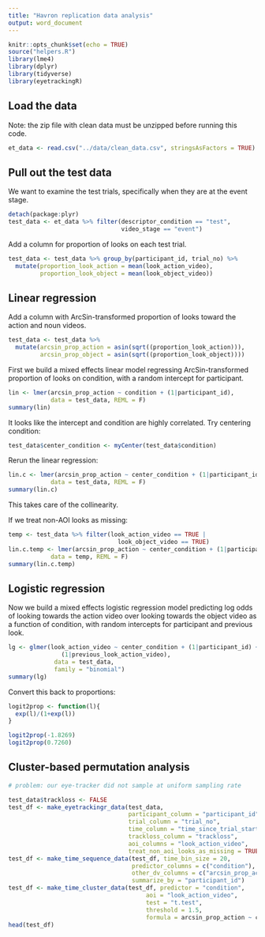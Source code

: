 ```yaml
---
title: "Havron replication data analysis"
output: word_document
---
```


```r
knitr::opts_chunk$set(echo = TRUE)
source("helpers.R")
library(lme4)
library(dplyr)
library(tidyverse)
library(eyetrackingR)
```

## Load the data

Note: the zip file with clean data must be unzipped before running this code.
```r
et_data <- read.csv("../data/clean_data.csv", stringsAsFactors = TRUE)
```

## Pull out the test data

We want to examine the test trials, specifically when they are at the event stage.
```r
detach(package:plyr)
test_data <- et_data %>% filter(descriptor_condition == "test",
                                video_stage == "event")
```

Add a column for proportion of looks on each test trial.
```r
test_data <- test_data %>% group_by(participant_id, trial_no) %>%
  mutate(proportion_look_action = mean(look_action_video),
         proportion_look_object = mean(look_object_video))
```


## Linear regression

Add a column with ArcSin-transformed proportion of looks toward the action and noun videos.
```r
test_data <- test_data %>% 
  mutate(arcsin_prop_action = asin(sqrt((proportion_look_action))),
         arcsin_prop_object = asin(sqrt((proportion_look_object))))
```

First we build a mixed effects linear model regressing ArcSin-transformed proportion of looks on condition, with a random intercept for participant.
```r
lin <- lmer(arcsin_prop_action ~ condition + (1|participant_id), 
            data = test_data, REML = F)
summary(lin)
```

It looks like the intercept and condition are highly correlated. Try centering condition: 
```r
test_data$center_condition <- myCenter(test_data$condition)
```

Rerun the linear regression:
```r
lin.c <- lmer(arcsin_prop_action ~ center_condition + (1|participant_id), 
            data = test_data, REML = F)
summary(lin.c)
```

This takes care of the collinearity.

If we treat non-AOI looks as missing:
```r
temp <- test_data %>% filter(look_action_video == TRUE | 
                               look_object_video == TRUE)
lin.c.temp <- lmer(arcsin_prop_action ~ center_condition + (1|participant_id), 
            data = temp, REML = F)
summary(lin.c.temp)
```

## Logistic regression

Now we build a mixed effects logistic regression model predicting log odds of looking towards the action video over looking towards the object video as a function of condition, with random intercepts for participant and previous look.
```r
lg <- glmer(look_action_video ~ center_condition + (1|participant_id) +
               (1|previous_look_action_video), 
             data = test_data,
             family = "binomial")
summary(lg)
```

Convert this back to proportions:
```r
logit2prop <- function(l){
  exp(l)/(1+exp(l))
}

logit2prop(-1.8269)
logit2prop(0.7260)
```


## Cluster-based permutation analysis

```r
# problem: our eye-tracker did not sample at uniform sampling rate

test_data$trackloss <- FALSE
test_df <- make_eyetrackingr_data(test_data, 
                                  participant_column = "participant_id",
                                  trial_column = "trial_no",
                                  time_column = "time_since_trial_start",
                                  trackloss_column = "trackloss",
                                  aoi_columns = "look_action_video",
                                  treat_non_aoi_looks_as_missing = TRUE)
test_df <- make_time_sequence_data(test_df, time_bin_size = 20,
                                   predictor_columns = c("condition"),
                                   other_dv_columns = c("arcsin_prop_action"),
                                   summarize_by = "participant_id")
test_df <- make_time_cluster_data(test_df, predictor = "condition",
                                       aoi = "look_action_video",
                                       test = "t.test",
                                       threshold = 1.5,
                                       formula = arcsin_prop_action ~ condition)
head(test_df)
```
